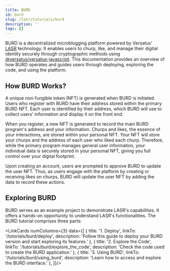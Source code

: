 ```yaml
---
title: BURD
id: burd
slug: /lasr/tutorials/burd
description: ''
tags: []
---
```



BURD is a decentralized microblogging platform powered by Versatus' [LASR](https://versatus.io/blog/introducing-versatus-lasr-the-worlds-first-stateless-rolllup) technology. It enables users to churp, like, and manage their digital identity securely through cryptographic methods using [@versatus/versatus-javascript](https://github.com/versatus/versatus-javascript). This documentation provides an overview of how BURD operates and guides users through deploying, exploring the code, and using the platform.

## How BURD Works?

A unique non-fungible token (NFT) is generated when BURD is initiated. Users who register with BURD have their address stored within the primary BURD NFT. Each user is identified by their address, which BURD will use to collect users' information and display it on the front end.

When you register, a new NFT is generated to record the main BURD program's address and your information. Churps and likes, the essence of your interactions, are stored within your personal NFT. Your NFT will store your churps and the address of each user who liked each churp. Therefore, while the primary program manages general user information, your individual data is securely stored in your personal NFT, giving you full control over your digital footprint. 

<ImageComponent className="burd-main"/>

Upon creating an account, users are prompted to approve BURD to update the user NFT. Thus, as users engage with the platform by creating or receiving likes on churps, BURD will update the user NFT by adding the data to record these actions.

## Exploring BURD

BURD serves as an example project to demonstrate LASR's capabilities. It offers a hands-on opportunity to understand LASR's functionalities. The BURD tutorial comprises three parts:

<LinkCards numColumns={3} data={[
  { 
    title: '1. Deploy',
    linkTo: '/tutorials/burd/deploy',
    description: 'Follow this guide to deploy your BURD version and start exploring its features.'
  },
  { 
    title: '2. Explore the Code',
    linkTo: '/tutorials/burd/explore_the_code',
    description: 'Check the code used to create the BURD application.'
  },
  { 
    title: '3. Using BURD',
    linkTo: '/tutorials/burd/using_burd',
    description: 'Learn how to access and explore the BURD interface.'
  },
]}/>
